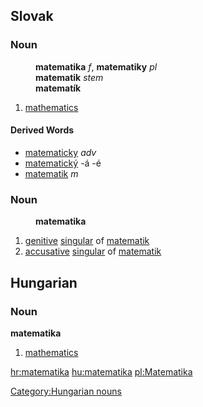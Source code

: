 ==Slovak==
===Noun===
:'''matematika''' ''f'', '''matematiky''' ''pl''
:'''matematik''' ''stem''
:'''matematík''' ''{{genpl}}''
:{{decpat}} {{zena}}
# [[mathematics]]
====Derived Words====
* [[matematicky]] ''adv''
* [[matematický]] -á -é
* [[matematik#Slovak|matematik]] ''m''
===Noun===
:'''matematika'''
# [[genitive]] [[singular]] of [[matematik#Slovak|matematik]]
# [[accusative]] [[singular]] of [[matematik#Slovak|matematik]]

==Hungarian==
===Noun===
'''matematika'''
#[[mathematics]]

[[Category:Hungarian nouns]]

[[hr:matematika]]
[[hu:matematika]]
[[pl:Matematika]]